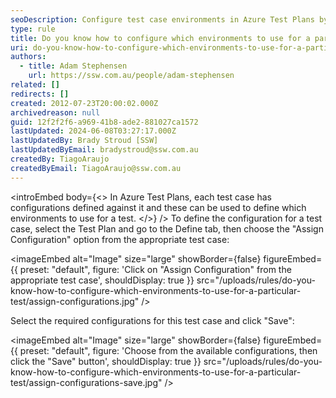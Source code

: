 ```yaml
---
seoDescription: Configure test case environments in Azure Test Plans by selecting "Assign Configuration" and choosing required settings to define which environments to use.
type: rule
title: Do you know how to configure which environments to use for a particular test?
uri: do-you-know-how-to-configure-which-environments-to-use-for-a-particular-test
authors:
  - title: Adam Stephensen
    url: https://ssw.com.au/people/adam-stephensen
related: []
redirects: []
created: 2012-07-23T20:00:02.000Z
archivedreason: null
guid: 12f2f2f6-a969-41b8-ade2-881027ca1572
lastUpdated: 2024-06-08T03:27:17.000Z
lastUpdatedBy: Brady Stroud [SSW]
lastUpdatedByEmail: bradystroud@ssw.com.au
createdBy: TiagoAraujo
createdByEmail: TiagoAraujo@ssw.com.au
---
```


<introEmbed
  body={<>
In Azure Test Plans, each test case has configurations defined against it and these can be used to define which environments to use for a test.
  </>}
/>
To define the configuration for a test case, select the Test Plan and go to the Define tab, then choose the "Assign Configuration" option from the appropriate test case:


<imageEmbed
  alt="Image"
  size="large"
  showBorder={false}
  figureEmbed={{
    preset: "default",
    figure: 'Click on "Assign Configuration" from the appropriate test case',
    shouldDisplay: true
  }}
  src="/uploads/rules/do-you-know-how-to-configure-which-environments-to-use-for-a-particular-test/assign-configurations.jpg"
/>

Select the required configurations for this test case and click "Save":


<imageEmbed
  alt="Image"
  size="large"
  showBorder={false}
  figureEmbed={{
    preset: "default",
    figure: 'Choose from the available configurations, then click the "Save" button',
    shouldDisplay: true
  }}
  src="/uploads/rules/do-you-know-how-to-configure-which-environments-to-use-for-a-particular-test/assign-configurations-save.jpg"
/>
